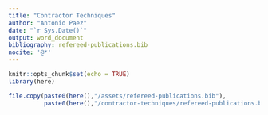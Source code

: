 ```yaml
---
title: "Contractor Techniques"
author: "Antonio Paez"
date: "`r Sys.Date()`"
output: word_document
bibliography: refereed-publications.bib
nocite: '@*'
---
```


```r
knitr::opts_chunk$set(echo = TRUE)
library(here)
```
 
```r
file.copy(paste0(here(),"/assets/refereed-publications.bib"), 
          paste0(here(),"/contractor-techniques/refereed-publications.bib"))
```

